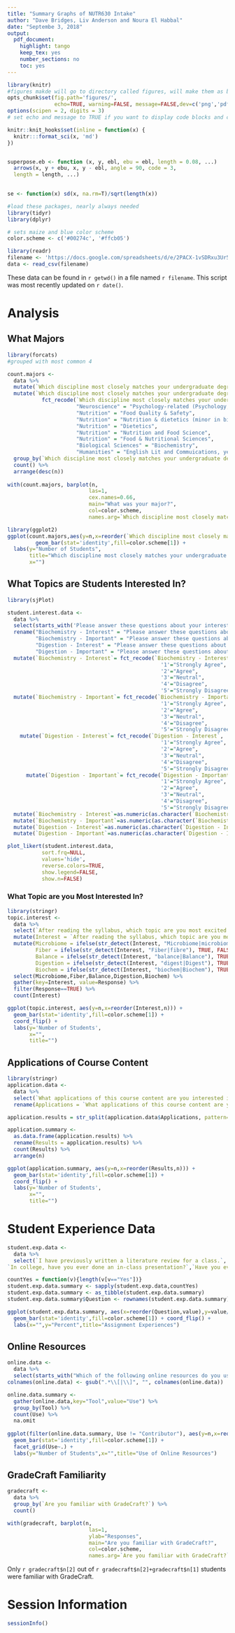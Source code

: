 ```yaml
---
title: "Summary Graphs of NUTR630 Intake"
author: "Dave Bridges, Liv Anderson and Noura El Habbal"
date: "Septembe 3, 2018"
output:
  pdf_document:
    highlight: tango
    keep_tex: yes
    number_sections: no
    toc: yes
---
```


```r
library(knitr)
#figures makde will go to directory called figures, will make them as both png and pdf files 
opts_chunk$set(fig.path='figures/',
               echo=TRUE, warning=FALSE, message=FALSE,dev=c('png','pdf'))
options(scipen = 2, digits = 3)
# set echo and message to TRUE if you want to display code blocks and code output respectively

knitr::knit_hooks$set(inline = function(x) {
  knitr:::format_sci(x, 'md')
})


superpose.eb <- function (x, y, ebl, ebu = ebl, length = 0.08, ...)
  arrows(x, y + ebu, x, y - ebl, angle = 90, code = 3,
  length = length, ...)

  
se <- function(x) sd(x, na.rm=T)/sqrt(length(x))

#load these packages, nearly always needed
library(tidyr)
library(dplyr)

# sets maize and blue color scheme
color.scheme <- c('#00274c', '#ffcb05')
```


```r
library(readr)
filename <- 'https://docs.google.com/spreadsheets/d/e/2PACX-1vSDRxu3Ur53iZVsg5Gg9nArNiKY2-xguRzoeWl-wQ5Ky8qxRGnuXXMWSReSF1tR_SU6dmcBTgb-cQiY/pub?gid=830256665&single=true&output=csv'
data <- read_csv(filename)
```

These data can be found in `r getwd()` in a file named `r filename`.  This script was most recently updated on `r date()`.

# Analysis

## What Majors

```r
library(forcats)
#grouped with most common 4

count.majors <-
  data %>%
  mutate(`Which discipline most closely matches your undergraduate degree?` = fct_lump(as.factor(data$`Which discipline most closely matches your undergraduate degree?`), n=4)) %>%
  mutate(`Which discipline most closely matches your undergraduate degree?` = 
           fct_recode(`Which discipline most closely matches your undergraduate degree?`, 
                      "Neuroscience" = "Psychology-related (Psychology, Neuroscience, etc.)",
                      "Nutrition" = "Food Quality & Safety",
                      "Nutrition" = "Nutrition & dietetics (minor in biology)",
                      "Nutrition" = "Dietetics",
                      "Nutrition" = "Nutrition and Food Science",
                      "Nutrition" = "Food & Nutritional Sciences",
                      "Biological Sciences" = "Biochemistry",
                      "Humanities" = "English Lit and Commuications, years later I took biochem pre-reqs for my program")) %>%
  group_by(`Which discipline most closely matches your undergraduate degree?`) %>%
  count() %>%
  arrange(desc(n)) 
  
with(count.majors, barplot(n,
                          las=1,
                          cex.names=0.66,
                          main="What was your major?",
                          col=color.scheme,
                          names.arg=`Which discipline most closely matches your undergraduate degree?`))

library(ggplot2)
ggplot(count.majors,aes(y=n,x=reorder(`Which discipline most closely matches your undergraduate degree?`,-n))) +
         geom_bar(stat='identity',fill=color.scheme[1]) +
  labs(y="Number of Students",
       title="Which discipline most closely matches your undergraduate degree?",
       x="")
```
  
  
## What Topics are Students Interested In?

```r
library(sjPlot)

student.interest.data <- 
  data %>%
  select(starts_with('Please answer these questions about your interests')) %>%
  rename("Biochemistry - Interest" = "Please answer these questions about your interests [Macronutrient biochemistry is of interest to me.]",
         "Biochemistry - Important" = "Please answer these questions about your interests [Macronutrient biochemistry is important for my career interests.]",
         "Digestion - Interest" = "Please answer these questions about your interests [Comprehensive understanding of the digestive tract is of interest to me.]",
         "Digestion - Important" = "Please answer these questions about your interests [Comprehensive understanding of the digestive tract is important for my career interests.]") %>%
  mutate(`Biochemistry - Interest`= fct_recode(`Biochemistry - Interest`, 
                                                 '1'="Strongly Agree",
                                                 '2'="Agree",
                                                 '3'="Neutral",
                                                 '4'="Disagree",
                                                 '5'="Strongly Disagree")) %>%
  mutate(`Biochemistry - Important`= fct_recode(`Biochemistry - Important`, 
                                                 '1'="Strongly Agree",
                                                 '2'="Agree",
                                                 '3'="Neutral",
                                                 '4'="Disagree",
                                                 '5'="Strongly Disagree")) %>%
    mutate(`Digestion - Interest`= fct_recode(`Digestion - Interest`, 
                                                 '1'="Strongly Agree",
                                                 '2'="Agree",
                                                 '3'="Neutral",
                                                 '4'="Disagree",
                                                 '5'="Strongly Disagree")) %>%
      mutate(`Digestion - Important`= fct_recode(`Digestion - Important`, 
                                                 '1'="Strongly Agree",
                                                 '2'="Agree",
                                                 '3'="Neutral",
                                                 '4'="Disagree",
                                                 '5'="Strongly Disagree")) %>%
  mutate(`Biochemistry - Interest`=as.numeric(as.character(`Biochemistry - Interest`))) %>%
  mutate(`Biochemistry - Important`=as.numeric(as.character(`Biochemistry - Important`))) %>%
  mutate(`Digestion - Interest`=as.numeric(as.character(`Digestion - Interest`))) %>%
  mutate(`Digestion - Important`=as.numeric(as.character(`Digestion - Important`))) 

plot_likert(student.interest.data,
           sort.frq=NULL,
           values='hide',
           reverse.colors=TRUE,
           show.legend=FALSE,
           show.n=FALSE)
```

### What Topic are you Most Interested In?

```r
library(stringr)
topic.interest <- 
  data %>%
  select(`After reading the syllabus, which topic are you most excited to learn about?`) %>%
  mutate(Interest = `After reading the syllabus, which topic are you most excited to learn about?`) %>%
  mutate(Microbiome = ifelse(str_detect(Interest, "Microbiome|microbiome"), TRUE, FALSE),
         Fiber = ifelse(str_detect(Interest, "Fiber|fibre"), TRUE, FALSE),
         Balance = ifelse(str_detect(Interest, "balance|Balance"), TRUE, FALSE),
         Digestion = ifelse(str_detect(Interest, "digest|Digest"), TRUE, FALSE),
         Biochem = ifelse(str_detect(Interest, "biochem|Biochem"), TRUE, FALSE)) %>%
  select(Microbiome,Fiber,Balance,Digestion,Biochem) %>%
  gather(key=Interest, value=Response) %>%
  filter(Response==TRUE) %>%
  count(Interest)

ggplot(topic.interest, aes(y=n,x=reorder(Interest,n))) +
  geom_bar(stat='identity',fill=color.scheme[1]) +
  coord_flip() +
  labs(y='Number of Students',
       x="",
       title="")
```

## Applications of Course Content

```r
library(stringr)
application.data <- 
  data %>%
  select(`What applications of this course content are you interested in?  Select all that apply.`) %>%
  rename(Applications = `What applications of this course content are you interested in?  Select all that apply.`)

application.results = str_split(application.data$Applications, pattern=', ', simplify =F) %>% unlist() 

application.summary <-
  as.data.frame(application.results) %>%
  rename(Results = application.results) %>%
  count(Results) %>%
  arrange(n)

ggplot(application.summary, aes(y=n,x=reorder(Results,n))) +
  geom_bar(stat='identity',fill=color.scheme[1]) +
  coord_flip() +
  labs(y='Number of Students',
       x="",
       title="")
```

# Student Experience Data

```r
student.exp.data <-
  data %>%
  select(`I have previously written a literature review for a class.`,
`In college, have you ever done an in-class presentation?`,`Have you ever been asked to review a peer's presentation?`,`Have you ever been asked to evaluate a news article for class?`,`Have you ever written review questions based on material you were taught?`)

countYes = function(v){length(v[v=="Yes"])}
student.exp.data.summary <- sapply(student.exp.data,countYes) 
student.exp.data.summary <- as_tibble(student.exp.data.summary)
student.exp.data.summary$Question <- rownames(student.exp.data.summary) 

ggplot(student.exp.data.summary, aes(x=reorder(Question,value),y=value/dim(student.exp.data)[1]*100)) +
  geom_bar(stat='identity',fill=color.scheme[1]) + coord_flip() +
  labs(x="",y="Percent",title="Assignment Experiences")
```

## Online Resources

```r
online.data <-
  data %>%
  select(starts_with("Which of the following online resources do you use for learning about nutrition?  Have you ever shared nutrition content in them?"))
colnames(online.data) <- gsub(".*\\[|\\]", "", colnames(online.data))

online.data.summary <-
  gather(online.data,key="Tool",value="Use") %>% 
  group_by(Tool) %>% 
  count(Use) %>%
  na.omit 
  
ggplot(filter(online.data.summary, Use != "Contributor"), aes(y=n,x=reorder(Tool,n))) +
  geom_bar(stat='identity',fill=color.scheme[1]) +
  facet_grid(Use~.) +
  labs(y="Number of Students",x="",title="Use of Online Resources")
```

## GradeCraft Familiarity

```r
gradecraft <- 
  data %>%
  group_by(`Are you familiar with GradeCraft?`) %>%
  count()

with(gradecraft, barplot(n,
                          las=1,
                          ylab="Responses",
                          main="Are you familiar with GradeCraft?",
                          col=color.scheme,
                          names.arg=`Are you familiar with GradeCraft?`))
```

Only `r gradecraft$n[2]` out of `r gradecraft$n[2]+gradecraft$n[1]` students were familiar with GradeCraft.

# Session Information

```r
sessionInfo()
```